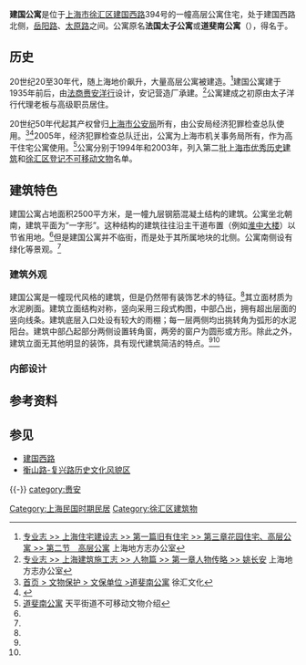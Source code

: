 {{上海市优秀历史建筑 |
省区市 = 上海市 |
名称 = 法国太子公寓 |
编号 = 2-136 |
时代 = 1935年|
所在 = [[上海市|上海市]][[徐汇区|徐汇区]][[建国西路_(上海)|建国西路]]394号 |
公布 = 1994年 |
图片 = [[File:Dauphine_Apartments.JPG|200px]]
}}
'''建国公寓'''是位于[[上海市|上海市]][[徐汇区|徐汇区]][[建国西路_(上海)|建国西路]]394号的一幢高层公寓住宅，处于建国西路北侧，[[岳阳路_(上海)|岳阳路]]、[[太原路_(上海)|太原路]]之间。公寓原名'''法国太子公寓'''或'''道斐南公寓'''（{{lang-en|'''Dauphine Apartments'''}}），得名于{{tsl|en|Dauphine_of_France|法国王太子妃}}。

==历史==
20世纪20至30年代，随上海地价飙升，大量高层公寓被建造。<ref name=gc>[http://www.shtong.gov.cn/newsite/node2/node2245/node75091/node75095/node75115/node75127/userobject1ai90867.html 专业志 >> 上海住宅建设志 >> 第一篇旧有住宅 >> 第三章花园住宅、高层公寓 >> 第二节　高层公寓] {{Wayback|url=http://www.shtong.gov.cn/newsite/node2/node2245/node75091/node75095/node75115/node75127/userobject1ai90867.html |date=20190415152444 }}上海地方志办公室</ref>建国公寓建于1935年前后，由[[赉安|法商赉安洋行]]设计，安记营造厂承建。<ref>[http://www.shtong.gov.cn/newsite/node2/node2245/node69543/node69552/node69640/node69644/userobject1ai67938.html 	专业志 >> 上海建筑施工志 >> 人物篇 >> 第一章人物传略 >> 姚长安] {{Wayback|url=http://www.shtong.gov.cn/newsite/node2/node2245/node69543/node69552/node69640/node69644/userobject1ai67938.html |date=20190416024150 }}上海地方志办公室</ref>公寓建成之初原由太子洋行代理老板与高级职员居住。

20世纪50年代起其产权曾归[[上海市公安局|上海市公安局]]所有，由公安局经济犯罪检查总队使用。<ref name=wh>[http://whj.xh.sh.cn/xhwh_website/HTML/xhwh/xhwh_wwbh_wbdw/Info/Detail_25738.htm 首页 > 文物保护 > 文保单位 >道斐南公寓] {{Wayback|url=http://whj.xh.sh.cn/xhwh_website/HTML/xhwh/xhwh_wwbh_wbdw/Info/Detail_25738.htm |date=20141108123650 }}徐汇文化</ref><ref name=s>{{Cite web |url=http://www.docin.com/p-353333613.html |title=赉安洋行在上海的建筑作品研究 |access-date=2014-08-09 |archive-date=2019-12-03 |archive-url=https://web.archive.org/web/20191203152844/http://www.docin.com/p-353333613.html |dead-url=no }}</ref>2005年，经济犯罪检查总队迁出，公寓为上海市机关事务局所有，作为高干住宅公寓使用。<ref name=tp>[http://tianping.xh.sh.cn/html/xh_tpwhzx/Flash_yffb/you/you-6.swf 道斐南公寓] {{Wayback|url=http://tianping.xh.sh.cn/html/xh_tpwhzx/Flash_yffb/you/you-6.swf |date=20140502032004 }}天平街道不可移动文物介绍</ref>公寓分别于1994年和2003年，列入第二批[[上海市优秀历史建筑|上海市优秀历史建筑]]和[[徐汇区登记不可移动文物列表|徐汇区登记不可移动文物]]名单。

==建筑特色==
建国公寓占地面积2500平方米，是一幢九层钢筋混凝土结构的建筑。公寓坐北朝南，建筑平面为“一字形”。这种结构的建筑往往沿主干道布置（例如[[淮中大楼|淮中大楼]]）以节省用地。<ref name=gc></ref>但是建国公寓并不临街，而是处于其所属地块的北侧。公寓南侧设有绿化等景观。<ref name=s></ref>
===建筑外观===
建国公寓是一幢现代风格的建筑，但是仍然带有装饰艺术的特征。<ref name=s></ref>其立面材质为水泥刷面。建筑立面结构对称，竖向采用三段式构图，中部凸出，拥有超出层面的竖向线条。建筑底层入口处设有较大的雨棚；每一层两侧均出挑转角为弧形的水泥阳台。建筑中部凸起部分两侧设置转角窗，两旁的窗户为圆形或方形。除此之外，建筑立面无其他明显的装饰，具有现代建筑简洁的特点。<ref name=wh></ref><ref name=tp></ref>

===内部设计===
==参考资料==
<references/>
==参见==
*[[建国西路_(上海)|建国西路]]
*[[衡山路-复兴路历史文化风貌区|衡山路-复兴路历史文化风貌区]]
{{-}}
{{第二批上海市优秀历史建筑}}
[[Category:上海民国时期民居|Category:上海民国时期民居]]
[[Category:徐汇区建筑物|Category:徐汇区建筑物]]
[[category:赉安|category:赉安]]